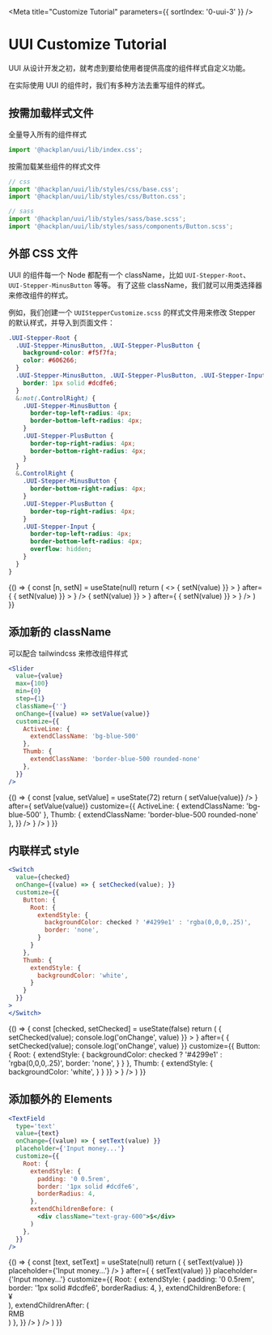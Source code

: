 

<Meta title="Customize Tutorial" parameters={{ sortIndex: '0-uui-3' }} />

# UUI Customize Tutorial

UUI 从设计开发之初，就考虑到要给使用者提供高度的组件样式自定义功能。

在实际使用 UUI 的组件时，我们有多种方法去重写组件的样式。

## 按需加载样式文件

全量导入所有的组件样式

```jsx
import '@hackplan/uui/lib/index.css';
```

按需加载某些组件的样式文件

```jsx
// css
import '@hackplan/uui/lib/styles/css/base.css';
import '@hackplan/uui/lib/styles/css/Button.css';

// sass
import '@hackplan/uui/lib/styles/sass/base.scss';
import '@hackplan/uui/lib/styles/sass/components/Button.scss';
```

## 外部 CSS 文件

UUI 的组件每一个 Node 都配有一个 className，比如 `UUI-Stepper-Root`、`UUI-Stepper-MinusButton` 等等。
有了这些 className，我们就可以用类选择器来修改组件的样式。

例如，我们创建一个 `UUIStepperCustomize.scss` 的样式文件用来修改 Stepper 的默认样式，并导入到页面文件：

```scss
.UUI-Stepper-Root {
  .UUI-Stepper-MinusButton, .UUI-Stepper-PlusButton {
    background-color: #f5f7fa;
    color: #606266;
  }
  .UUI-Stepper-MinusButton, .UUI-Stepper-PlusButton, .UUI-Stepper-Input {
    border: 1px solid #dcdfe6;
  }
  &:not(.ControlRight) {
    .UUI-Stepper-MinusButton {
      border-top-left-radius: 4px;
      border-bottom-left-radius: 4px;
    }
    .UUI-Stepper-PlusButton {
      border-top-right-radius: 4px;
      border-bottom-right-radius: 4px;
    }
  }
  &.ControlRight {
    .UUI-Stepper-MinusButton {
      border-bottom-right-radius: 4px;
    }
    .UUI-Stepper-PlusButton {
      border-top-right-radius: 4px;
    }
    .UUI-Stepper-Input {
      border-top-left-radius: 4px;
      border-bottom-left-radius: 4px;
      overflow: hidden;
    }
  }
}
```

<Preview>
  <Story name="Demo Stepper">
  {() => {
    const [n, setN] = useState(null)
    return (
      <>
      <ComponentComparator
        before={
          <Stepper
            value={n}
            onChange={(value) => {
              setN(value)
            }}
          >
          </Stepper>
        }
        after={
          <Stepper
            className={'CustomizeDemo'}
            value={n}
            onChange={(value) => {
              setN(value)
            }}
          >
          </Stepper>
        }
      />
      <ComponentComparator
        before={
          <Stepper
            value={n}
            controlPosition={'right'}
            onChange={(value) => {
              setN(value)
            }}
          >
          </Stepper>
        }
        after={
          <Stepper
            className={'CustomizeDemo'}
            controlPosition={'right'}
            value={n}
            onChange={(value) => {
              setN(value)
            }}
          >
          </Stepper>
        }
      />
      </>
    )
  }}
  </Story>
</Preview>

## 添加新的 className

可以配合 tailwindcss 来修改组件样式

```jsx
<Slider
  value={value}
  max={100}
  min={0}
  step={1}
  className={''}
  onChange={(value) => setValue(value)}
  customize={{
    ActiveLine: {
      extendClassName: 'bg-blue-500'
    },
    Thumb: {
      extendClassName: 'border-blue-500 rounded-none'
    },
  }}
/>
```

<Preview>
  <Story name="Demo Slider">
    {() => {
      const [value, setValue] = useState(72)
      return (
        <ComponentComparator
          before={
            <Slider
              value={value}
              max={100}
              min={0}
              step={1}
              onChange={(value) => setValue(value)}
            />
          }
          after={
            <Slider
              value={value}
              max={100}
              min={0}
              step={1}
              className={''}
              onChange={(value) => setValue(value)}
              customize={{
                ActiveLine: {
                  extendClassName: 'bg-blue-500'
                },
                Thumb: {
                  extendClassName: 'border-blue-500 rounded-none'
                },
              }}
            />
          }
        />
      )
    }}
  </Story>
</Preview>

## 内联样式 style

```jsx
<Switch
  value={checked}
  onChange={(value) => { setChecked(value); }}
  customize={{
    Button: {
      Root: {
        extendStyle: {
          backgroundColor: checked ? '#4299e1' : 'rgba(0,0,0,.25)',
          border: 'none',
        }
      }
    },
    Thumb: {
      extendStyle: {
        backgroundColor: 'white',
      }
    }
  }}
>
</Switch>
```

<Preview>
  <Story name="Demo Switch">
    {() => {
      const [checked, setChecked] = useState(false)
      return (
        <ComponentComparator
          before={
            <Switch
              value={checked}
              onChange={(value) => { setChecked(value); console.log('onChange', value) }}
            >
            </Switch>
          }
          after={
            <Switch
              value={checked}
              onChange={(value) => { setChecked(value); console.log('onChange', value) }}
              customize={{
                Button: {
                  Root: {
                    extendStyle: {
                      backgroundColor: checked ? '#4299e1' : 'rgba(0,0,0,.25)',
                      border: 'none',
                    }
                  }
                },
                Thumb: {
                  extendStyle: {
                    backgroundColor: 'white',
                  }
                }
              }}
            >
            </Switch>
          }
        />
      )
    }}
  </Story>
</Preview>

## 添加额外的 Elements

```jsx
<TextField
  type='text'
  value={text}
  onChange={(value) => { setText(value) }}
  placeholder={'Input money...'}
  customize={{
    Root: {
      extendStyle: {
        padding: '0 0.5rem',
        border: '1px solid #dcdfe6',
        borderRadius: 4,
      },
      extendChildrenBefore: (
        <div className="text-gray-600">$</div>
      )
    },
  }}
/>
```

<Preview>
  <Story name="Demo TextField">
    {() => {
      const [text, setText] = useState(null)
      return (
        <ComponentComparator
          before={
            <TextField
              type='text'
              value={text}
              onChange={(value) => { setText(value) }}
              placeholder={'Input money...'}
            />
          }
          after={
            <TextField
              type='text'
              value={text}
              onChange={(value) => { setText(value) }}
              placeholder={'Input money...'}
              customize={{
                Root: {
                  extendStyle: {
                    padding: '0 0.5rem',
                    border: '1px solid #dcdfe6',
                    borderRadius: 4,
                  },
                  extendChildrenBefore: (
                    <div className="text-gray-600">¥</div>
                  ),
                  extendChildrenAfter: (
                    <div className="text-gray-600">RMB</div>
                  )
                },
              }}
            />
          }
        />
      )
    }}
  </Story>
</Preview>
